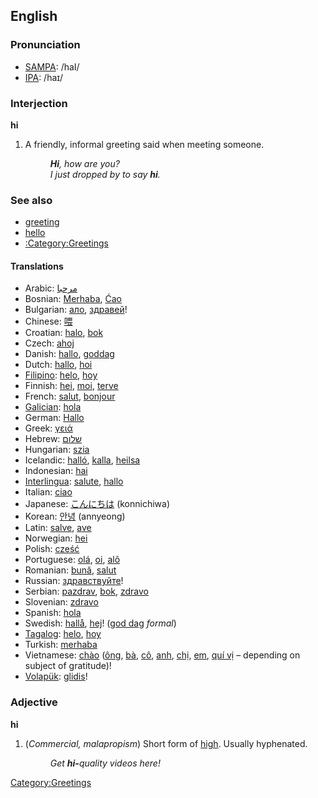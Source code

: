 ==English==

===Pronunciation===
*[[w:SAMPA|SAMPA]]: /haI/
*[[w:IPA|IPA]]: /haɪ/

===Interjection===
'''hi'''

# A friendly, informal greeting said when meeting someone.
#: '''''Hi''', how are you?''
#: ''I just dropped by to say '''hi'''.''

=== See also ===
*[[greeting]]
*[[hello]]
*[[:Category:Greetings]]

==== Translations ====
*Arabic: [[مرحبا]]
*Bosnian: [[Merhaba]], [[Ciao|Ćao]]
*Bulgarian: [[ало]], [[здравей]]!
*Chinese: [[喂]]
*Croatian: [[halo]], [[bok]]
*Czech: [[ahoj]]
*Danish: [[hallo]], [[goddag]]
*Dutch: [[hallo]], [[hoi]]
*[[Filipino]]: [[helo]], [[hoy]]
*Finnish: [[hei]], [[moi]], [[terve]]
*French: [[salut]], [[bonjour]]
*[[Galician]]: [[hola]]
*German: [[Hallo]]
*Greek: [[γειά]]
*Hebrew: [[שלום]]
*Hungarian: [[szia]]
*Icelandic: [[halló]], [[kalla]], [[heilsa]]
*Indonesian: [[hai]]
*[[Interlingua]]: [[salute]], [[hallo]]
*Italian: [[ciao]]
*Japanese: [[こんにちは]] (konnichiwa)
*Korean: [[안녕]] (annyeong)
*Latin: [[salve]], [[ave]]
*Norwegian: [[hei]]
*Polish: [[cześć]]
*Portuguese: [[olá]], [[oi]], [[alô]]
*Romanian: [[bună]], [[salut]] 
*Russian: [[здравствуйте]]!
*Serbian: [[pazdrav]], [[bok]], [[zdravo]]
*Slovenian: [[zdravo]]
*Spanish: [[hola]]
*Swedish: [[hallå]], [[hej]]! ([[god dag]] ''formal'')
*[[Tagalog]]: [[helo]], [[hoy]]
*Turkish: [[merhaba]]
*Vietnamese: [[chào]] ([[ông]], [[bà#Vietnamese|bà]], [[cô#Vietnamese|cô]], [[anh#Vietnamese|anh]], [[chị]], [[em#Vietnamese|em]], [[quí vị]] &ndash; depending on subject of gratitude)!
*[[Volapük]]: [[glidis]]!

[[Category:Greetings]]

===Adjective===
'''hi'''

# (''Commercial, malapropism'') Short form of [[high]].  Usually hyphenated.
#: ''Get '''hi-'''quality videos here!''